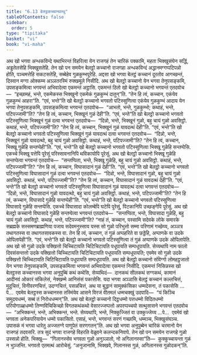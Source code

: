 ```yaml
---
title: "6.13 बेलट्ठकच्चानवत्थु"
tableOfContents: false
sidebar:
  order: 5
type: "tipitaka"
basket: "vi"
book: "vi-maha"
---
```



<DynamicBreadcrumb />

<Division number="284" book="vi-maha">

<Paragraph number="1288" book="vi-maha">
अथ खो भगवा अन्धकविन्दे यथाभिरन्तं विहरित्वा येन राजगहं तेन चारिकं पक्कामि, महता भिक्खुसंघेन सद्धिं, अड्ढतेलसेहि भिक्खुसतेहि. तेन खो पन समयेन बेलट्ठो कच्चानो राजगहा अन्धकविन्दं अद्धानमग्गप्पटिपन्नो होति, पञ्चमत्तेहि सकटसतेहि, सब्बेहेव गुळकुम्भपूरेहि. अद्दसा खो भगवा बेलट्ठं कच्चानं दूरतोव आगच्छन्तं, दिस्वान मग्गा ओक्कम्म अञ्ञतरस्मिं रुक्खमूले निसीदि.
</Paragraph>

<Paragraph number="1289" book="vi-maha">
अथ खो बेलट्ठो कच्चानो येन भगवा तेनुपसङ्कमि, उपसङ्कमित्वा भगवन्तं अभिवादेत्वा एकमन्तं अट्ठासि. एकमन्तं ठितो खो बेलट्ठो कच्चानो भगवन्तं एतदवोच—  “इच्छामहं, भन्ते, एकमेकस्स भिक्खुनो एकमेकं गुळकुम्भं दातुन्”ति. “तेन हि त्वं, कच्चान, एकंयेव गुळकुम्भं आहरा”ति. “एवं, भन्ते”ति खो बेलट्ठो कच्चानो भगवतो पटिस्सुणित्वा एकंयेव गुळकुम्भं आदाय येन भगवा तेनुपसङ्कमि, उपसङ्कमित्वा भगवन्तं एतदवोच—  “आभतो, भन्ते, गुळकुम्भो; कथाहं, भन्ते, पटिपज्जामी”ति? “तेन हि त्वं, कच्चान, भिक्खूनं गुळं देही”ति. “एवं, भन्ते”ति खो बेलट्ठो कच्चानो भगवतो पटिस्सुणित्वा भिक्खूनं गुळं दत्वा भगवन्तं एतदवोच—  “दिन्नो, भन्ते, भिक्खूनं गुळो, बहु चायं गुळो अवसिट्ठो. कथाहं, भन्ते, पटिपज्जामी”ति? “तेन हि त्वं, कच्चान, भिक्खूनं गुळं यावदत्थं देही”ति. “एवं, भन्ते”ति खो बेलट्ठो कच्चानो भगवतो पटिस्सुणित्वा भिक्खूनं गुळं यावदत्थं दत्वा भगवन्तं एतदवोच—  “दिन्नो, भन्ते, भिक्खूनं गुळो यावदत्थो, बहु चायं गुळो अवसिट्ठो. कथाहं, भन्ते, पटिपज्जामी”ति? “तेन हि त्वं, कच्चान, भिक्खू गुळेहि सन्तप्पेही”ति. “एवं, भन्ते”ति खो बेलट्ठो कच्चानो भगवतो पटिस्सुणित्वा भिक्खू गुळेहि सन्तप्पेसि. एकच्चे भिक्खू पत्तेपि पूरेसुं परिस्सावनानिपि थविकायोपि पूरेसुं. अथ खो बेलट्ठो कच्चानो भिक्खू गुळेहि सन्तप्पेत्वा भगवन्तं एतदवोच—  “सन्तप्पिता, भन्ते, भिक्खू गुळेहि, बहु चायं गुळो अवसिट्ठो. कथाहं, भन्ते, पटिपज्जामी”ति? “तेन हि त्वं, कच्चान, विघासादानं गुळं देही”ति. “एवं, भन्ते”ति खो बेलट्ठो कच्चानो भगवतो पटिस्सुणित्वा विघासादानं गुळं दत्वा भगवन्तं एतदवोच—  “दिन्नो, भन्ते, विघासादानं गुळो, बहु चायं गुळो अवसिट्ठो. कथाहं, भन्ते, पटिपज्जामी”ति? “तेन हि त्वं, कच्चान, विघासादानं गुळं यावदत्थं देही”ति. “एवं, भन्ते”ति खो बेलट्ठो कच्चानो भगवतो पटिस्सुणित्वा विघासादानं गुळं यावदत्थं दत्वा भगवन्तं एतदवोच—  “दिन्नो, भन्ते, विघासादानं गुळो यावदत्थो, बहु चायं गुळो अवसिट्ठो. कथाहं, भन्ते, पटिपज्जामी”ति? “तेन हि त्वं, कच्चान, विघासादे गुळेहि सन्तप्पेही”ति. “एवं, भन्ते”ति खो बेलट्ठो कच्चानो भगवतो पटिस्सुणित्वा विघासादे गुळेहि सन्तप्पेसि. एकच्चे विघासादा कोलम्बेपि घटेपि पूरेसुं, पिटकानिपि उच्छङ्गेपि पूरेसुं. अथ खो बेलट्ठो कच्चानो विघासादे गुळेहि सन्तप्पेत्वा भगवन्तं एतदवोच—  “सन्तप्पिता, भन्ते, विघासादा गुळेहि, बहु चायं गुळो अवसिट्ठो. कथाहं, भन्ते, पटिपज्जामी”ति? “नाहं तं, कच्चान, पस्सामि सदेवके लोके समारके सब्रह्मके सस्समणब्राह्मणिया पजाय सदेवमनुस्साय यस्स सो गुळो परिभुत्तो सम्मा परिणामं गच्छेय्य, अञ्ञत्र तथागतस्स वा तथागतसावकस्स वा. तेन हि त्वं, कच्चान, तं गुळं अप्पहरिते वा छड्डेहि, अप्पाणके वा उदके ओपिलापेही”ति. “एवं, भन्ते”ति खो बेलट्ठो कच्चानो भगवतो पटिस्सुणित्वा तं गुळं अप्पाणके उदके ओपिलापेति. अथ खो सो गुळो उदके पक्खित्तो चिच्चिटायति चिटिचिटायति पधूपायति सम्पधूपायति. सेय्यथापि नाम फालो दिवसंसन्तत्तो उदके पक्खित्तो चिच्चिटायति चिटिचिटायति पधूपायति सम्पधूपायति; एवमेव सो गुळो उदके पक्खित्तो चिच्चिटायति चिटिचिटायति पधूपायति सम्पधूपायति.
</Paragraph>

<Paragraph number="1290" book="vi-maha">
अथ खो बेलट्ठो कच्चानो संविग्गो लोमहट्ठजातो येन भगवा तेनुपसङ्कमि, उपसङ्कमित्वा भगवन्तं अभिवादेत्वा एकमन्तं निसीदि. एकमन्तं निसिन्नस्स खो बेलट्ठस्स कच्चानस्स भगवा अनुपुब्बिं कथं कथेसि, सेय्यथिदं—  दानकथं सीलकथं सग्गकथं, कामानं आदीनवं ओकारं संकिलेसं, नेक्खम्मे आनिसंसं पकासेसि. यदा भगवा अञ्ञासि बेलट्ठं कच्चानं कल्लचित्तं, मुदुचित्तं, विनीवरणचित्तं, उदग्गचित्तं, पसन्नचित्तं, अथ या बुद्धानं सामुक्कंसिका धम्मदेसना, तं पकासेसि …पे…  एवमेव बेलट्ठस्स कच्चानस्स तस्मिंयेव आसने विरजं वीतमलं धम्मचक्खुं उदपादि—  “यं किञ्चि समुदयधम्मं, सब्बं तं निरोधधम्मन्”ति. अथ खो बेलट्ठो कच्चानो दिट्ठधम्मो पत्तधम्मो विदितधम्मो परियोगाळ्हधम्मो तिण्णविचिकिच्छो विगतकथंकथो वेसारज्जप्पत्तो अपरप्पच्चयो सत्थुसासने भगवन्तं एतदवोच—  “अभिक्कन्तं, भन्ते, अभिक्कन्तं, भन्ते. सेय्यथापि, भन्ते, निक्कुज्जितं वा उक्कुज्जेय्य …पे…  एवमेवं खो भगवता अनेकपरियायेन धम्मो पकासितो. एसाहं, भन्ते, भगवन्तं सरणं गच्छामि, धम्मञ्च, भिक्खुसंघञ्च. उपासकं मं भगवा धारेतु अज्जतग्गे पाणुपेतं सरणगतन्”ति.
</Paragraph>

<Paragraph number="1291" book="vi-maha">
अथ खो भगवा अनुपुब्बेन चारिकं चरमानो येन राजगहं तदवसरि. तत्र सुदं भगवा राजगहे विहरति वेळुवने कलन्दकनिवापे. तेन खो पन समयेन राजगहे गुळो उस्सन्नो होति. भिक्खू—  “गिलानस्सेव भगवता गुळो अनुञ्ञातो, नो अगिलानस्सा”ति—  कुक्कुच्चायन्ता गुळं न भुञ्जन्ति. भगवतो एतमत्थं आरोचेसुं. “अनुजानामि, भिक्खवे, गिलानस्स गुळं, अगिलानस्स गुळोदकन्”ति.
</Paragraph>
</Division>